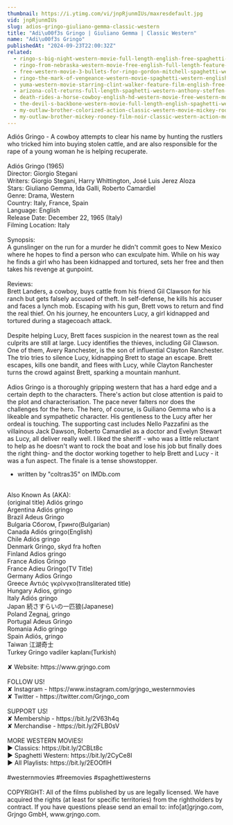 ```yaml
---
thumbnail: https://i.ytimg.com/vi/jnpRjunmIUs/maxresdefault.jpg
vid: jnpRjunmIUs
slug: adios-gringo-giuliano-gemma-classic-western
title: "Adi\u00f3s Gringo | Giuliano Gemma | Classic Western"
name: "Adi\u00f3s Gringo"
publishedAt: "2024-09-23T22:00:32Z"
related:
  - ringo-s-big-night-western-movie-full-length-english-free-spaghetti-western
  - ringo-from-nebraska-western-movie-free-english-full-length-feature-film-spaghetti-western
  - free-western-movie-3-bullets-for-ringo-gordon-mitchell-spaghetti-western-full-youtube-movie
  - ringo-the-mark-of-vengeance-western-movie-spaghetti-western-english-full-length-free-westerns
  - yuma-western-movie-starring-clint-walker-feature-film-english-free-movie-full-length-youtube
  - arizona-colt-returns-full-length-spaghetti-western-anthony-steffen-cowboy-film-1970
  - death-rides-a-horse-cowboy-english-hd-western-movie-free-western-movies
  - the-devil-s-backbone-western-movie-full-length-english-spaghetti-western-cowboyfilm-watchfree
  - my-outlaw-brother-colorized-action-classic-western-movie-mickey-rooney
  - my-outlaw-brother-mickey-rooney-film-noir-classic-western-action-movie-romance
---
```


Adiós Gringo - A cowboy attempts to clear his name by hunting the rustlers who tricked him into buying stolen cattle, and are also responsible for the rape of a young woman he is helping recuperate.<br />
<br />
Adiós Gringo (1965)<br />
Director: Giorgio Stegani<br />
Writers: Giorgio Stegani, Harry Whittington, José Luis Jerez Aloza<br />
Stars: Giuliano Gemma, Ida Galli, Roberto Camardiel<br />
Genre: Drama, Western<br />
Country: Italy, France, Spain<br />
Language: English<br />
Release Date: December 22, 1965 (Italy)<br />
Filming Location: Italy<br />
<br />
Synopsis:<br />
A gunslinger on the run for a murder he didn't commit goes to New Mexico where he hopes to find a person who can exculpate him. While on his way he finds a girl who has been kidnapped and tortured, sets her free and then takes his revenge at gunpoint.<br />
<br />
Reviews:<br />
Brett Landers, a cowboy, buys cattle from his friend Gil Clawson for his ranch but gets falsely accused of theft. In self-defense, he kills his accuser and faces a lynch mob. Escaping with his gun, Brett vows to return and find the real thief. On his journey, he encounters Lucy, a girl kidnapped and tortured during a stagecoach attack.<br />
<br />
Despite helping Lucy, Brett faces suspicion in the nearest town as the real culprits are still at large. Lucy identifies the thieves, including Gil Clawson. One of them, Avery Ranchester, is the son of influential Clayton Ranchester. The trio tries to silence Lucy, kidnapping Brett to stage an escape. Brett escapes, kills one bandit, and flees with Lucy, while Clayton Ranchester turns the crowd against Brett, sparking a mountain manhunt.<br />
<br />
Adios Gringo is a thoroughly gripping western that has a hard edge and a certain depth to the characters. There's action but close attention is paid to the plot and characterisation. The pace never falters nor does the challenges for the hero. The hero, of course, is Guiliano Gemma who is a likeable and sympathetic character. His gentleness to the Lucy after her ordeal is touching. The supporting cast includes Nello Pazzafini as the villainous Jack Dawson, Roberto Camardiel as a doctor and Evelyn Stewart as Lucy, all deliver really well. I liked the sheriff - who was a little reluctant to help as he doesn't want to rock the boat and lose his job but finally does the right thing- and the doctor working together to help Brett and Lucy - it was a fun aspect. The finale is a tense showstopper.<br />
- written by "coltras35" on IMDb.com<br />
<br />
Also Known As (AKA):<br />
(original title) Adiós gringo<br />
Argentina Adiós gringo<br />
Brazil Adeus Gringo<br />
Bulgaria Сбогом, Гринго(Bulgarian)<br />
Canada Adiós gringo(English)<br />
Chile Adiós gringo<br />
Denmark Gringo, skyd fra hoften<br />
Finland Adios gringo<br />
France Adios Gringo<br />
France Adieu Gringo(TV Title)<br />
Germany Adios Gringo<br />
Greece Αντιός γκρίνγκο(transliterated title)<br />
Hungary Adios, gringo<br />
Italy Adiós gringo<br />
Japan 続さすらいの一匹狼(Japanese)<br />
Poland Zegnaj, gringo<br />
Portugal Adeus Gringo<br />
Romania Adio gringo<br />
Spain Adiós, gringo<br />
Taiwan 江湖奇士<br />
Turkey Gringo vadiler kaplanı(Turkish)<br />
<br />
✘ Website: https://www.grjngo.com<br />
<br />
FOLLOW US!<br />
✘ Instagram - https://www.instagram.com/grjngo_westernmovies<br />
✘ Twitter - https://twitter.com/Grjngo_com<br />
<br />
SUPPORT US!<br />
✘ Membership - https://bit.ly/2V63h4q<br />
✘ Merchandise - https://bit.ly/2FLB0sV<br />
<br />
MORE WESTERN MOVIES! <br />
► Classics: https://bit.ly/2CBLt8c <br />
► Spaghetti Western: https://bit.ly/2CyCe8I <br />
► All Playlists: https://bit.ly/2EOOfIH <br />
<br />
#westernmovies #freemovies #spaghettiwesterns<br />
<br />
COPYRIGHT: All of the films published by us are legally licensed. We have acquired the rights (at least for specific territories) from the rightholders by contract. If you have questions please send an email to: info[at]grjngo.com, Grjngo GmbH, www.grjngo.com.